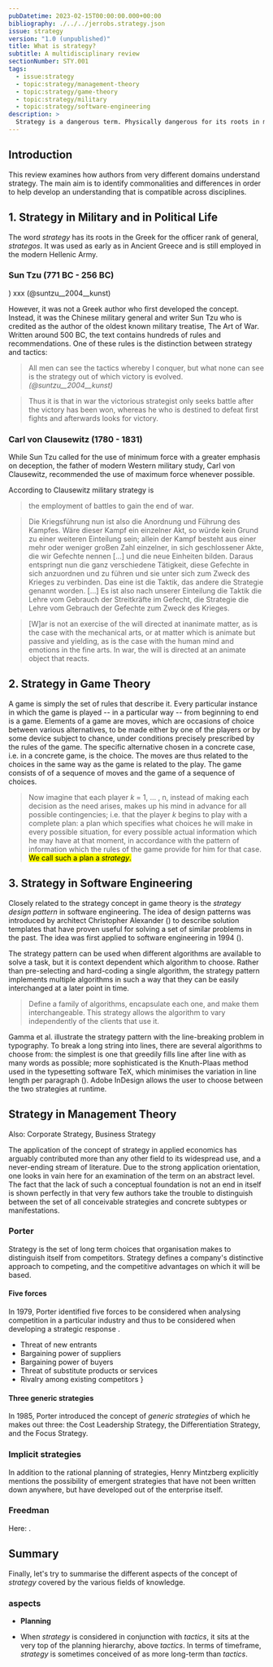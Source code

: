 ```yaml
---
pubDatetime: 2023-02-15T00:00:00.000+00:00
bibliography: ./../../jerrobs.strategy.json
issue: strategy
version: "1.0 (unpublished)"
title: What is strategy?
subtitle: A multidisciplinary review
sectionNumber: STY.001
tags:
  - issue:strategy
  - topic:strategy/management-theory
  - topic:strategy/game-theory
  - topic:strategy/military
  - topic:strategy/software-engineering
description: >
  Strategy is a dangerous term. Physically dangerous for its roots in military planning: Whenever a _strategos_ of the Hellenistic world devised a strategy to handle affairs with you, you damn well better be prepared for a brute force attack. And conceptually dangerous for its multidisciplinary use without acknowledging its multiple meanings. Don't let too many cooks spoil the broth.
---
```




## Introduction

This review examines how authors from very different domains understand strategy. The main aim is to identify commonalities and differences in order to help develop an understanding that is compatible across disciplines.

## 1. Strategy in Military and in Political Life

The word _strategy_ has its roots in the Greek for the officer rank of general, _strategos_. It was used as early as in Ancient Greece and is still employed in the modern Hellenic Army.

### Sun Tzu (771 BC - 256 BC)

)
xxx (@suntzu__2004__kunst)

However, it was not a Greek author who first developed the concept. Instead, it was the Chinese military general and writer Sun Tzu who is credited as the author of the oldest known military treatise, The Art of War. Written around 500 BC, the text contains hundreds of rules and recommendations. One of these rules is the distinction between strategy and tactics:

> All men can see the tactics whereby I conquer, but what none can see is the strategy out of which victory is evolved.
> <cite class="md"> (@suntzu__2004__kunst) </cite>

> Thus it is that in war the victorious strategist only seeks battle after the victory has been won, whereas he who is destined to defeat first fights and afterwards looks for victory.
>
> <cite class="md">
>   <BibRef refId="suntzu__2004__kunst" locator="Chapter IV, 15" />
> </cite>

### Carl von Clausewitz (1780 - 1831)

While Sun Tzu called for the use of minimum force with a greater emphasis on deception, the father of modern Western military study, Carl von Clausewitz, recommended the use of maximum force whenever possible.

According to Clausewitz military strategy is

> the employment of battles to gain the end of war.
>
> <cite class="md">
>   <BibRef refId="clausewitz__1832__vom" locator="" />
> </cite>

> Die Kriegsführung nun ist also die Anordnung und Führung des Kampfes. Wäre dieser Kampf ein einzelner Akt, so würde kein Grund zu einer weiteren Einteilung sein; allein der Kampf besteht aus einer mehr oder weniger groBen Zahl einzelner, in sich geschlossener Akte, die wir Gefechte nennen [...] und die neue Einheiten bilden. Daraus entspringt nun die ganz verschiedene Tätigkeit, diese Gefechte in sich anzuordnen und zu führen und sie unter sich zum Zweck des Krieges zu verbinden. Das eine ist die Taktik, das andere die Strategie genannt worden. [...] Es ist also nach unserer Einteilung die Taktik die Lehre vom Gebrauch der Streitkräfte im Gefecht, die Strategie die Lehre vom Gebrauch der Gefechte zum Zweck des Krieges.
>
> <cite class="md">
>   <BibRef
>     refId="clausewitz__1832__vom"
>     locator="Zweites Buch, Erstes Kapitel"
>   />
> </cite>

> [W]ar is not an exercise of the will directed at inanimate matter, as is the case with the mechanical arts, or at matter which is animate but passive and yielding, as is the case with the human mind and emotions in the fine arts. In war, the will is directed at an animate object that reacts.
>
> <cite class="md">
>   <BibRef
>     refId="clausewitz__1832__vom"
>     locator="Zweites Buch, Erstes Kapitel"
>   />
> </cite>

## 2. Strategy in Game Theory

A game is simply the set of rules that describe it. Every particular instance in which the game is played -- in a particular way -- from beginning to end is a game. Elements of a game are moves, which are occasions of choice between various alternatives, to be made either by one of the players or by some device subject to chance, under conditions precisely prescribed by the rules of the game. The specific alternative chosen in a concrete case, i.e. in a concrete game, is the choice. The moves are thus related to the choices in the same way as the game is related to the play. The game consists of
of a sequence of moves and the game of a sequence of choices.

> Now imagine that each player _k_ = 1, ... , n, instead of making each decision as the need arises, makes up his mind in advance for all possible contingencies; i.e. that the player _k_ begins to play with a complete plan: a plan which specifies what choices he will make in every possible situation, for every possible actual information which he may have at that moment, in accordance with the pattern of information which the rules of the game provide for him for that case. <mark>We call such a plan a _strategy_.</mark>
>
> <cite class="md">
>   <BibRef refId="vonneumann_morgenstern__1953__theory" locator="p. 79" />
> </cite>

## 3. Strategy in Software Engineering

Closely related to the strategy concept in game theory is the _strategy design pattern_ in software engineering. The idea of design patterns was introduced by architect Christopher Alexander (<BibRef refId="alexander_ishikawa_etal__1977__pattern" />) to describe solution templates that have proven useful for solving a set of similar problems in the past. The idea was first applied to software engineering in 1994 (<BibRef refId="gamma_helm_etal__1994__design" />).

The strategy pattern can be used when different algorithms are available to solve a task, but it is context dependent which algorithm to choose. Rather than pre-selecting and hard-coding a single algorithm, the strategy pattern implements multiple algorithms in such a way that they can be easily interchanged at a later point in time.

> Define a family of algorithms, encapsulate each one, and make them interchangeable. This strategy allows the algorithm to vary independently of the clients that use it.

Gamma et al. illustrate the strategy pattern with the line-breaking problem in typography. To break a long string into lines, there are several algorithms to choose from: the simplest is one that greedily fills line after line with as many words as possible; more sophisticated is the Knuth-Plaas method used in the typesetting software TeX, which minimises the variation in line length per paragraph (<BibRef refId="knuth_plass__1981__breaking" />). Adobe InDesign allows the user to choose between the two strategies at runtime.

## Strategy in Management Theory

Also: Corporate Strategy, Business Strategy

The application of the concept of strategy in applied economics has arguably contributed more than any other field to its widespread use, and a never-ending stream of literature. Due to the strong application orientation, one looks in vain here for an examination of the term on an abstract level. The fact that the lack of such a conceptual foundation is not an end in itself is shown perfectly in that very few authors take the trouble to distinguish between the set of all conceivable strategies and concrete subtypes or manifestations.

### Porter

Strategy is the set of long term choices that organisation makes to distinguish itself from competitors. Strategy defines a company's distinctive approach to competing, and the competitive advantages on which it will be based.

#### Five forces

In 1979, Porter identified five forces to be considered when analysing competition in a particular industry and thus to be considered when developing a strategic response <BibRef refId="porter__1979__what" /> <BibRef refId="porter__2008__five" />.

- Threat of new entrants
- Bargaining power of suppliers
- Bargaining power of buyers
- Threat of substitute products or services
- Rivalry among existing competitors }

#### Three generic strategies

In 1985, Porter introduced the concept of _generic strategies_ of which he makes out three: the Cost Leadership Strategy, the Differentiation Strategy, and the Focus Strategy. <BibRef refId="porter__1985__competitive" />

### Implicit strategies

In addition to the rational planning of strategies, Henry Mintzberg explicitly mentions the possibility of emergent strategies that have not been written down anywhere, but have developed out of the enterprise itself. <BibRef refId="mintzberg__1978__patterns" />

### Freedman

Here: <BibRef refId="freedman__2013__strategy" />.

## Summary

Finally, let's try to summarise the different aspects of the concept of _strategy_ covered by the various fields of knowledge.

### aspects

- **Planning**

- When _strategy_ is considered in conjunction with _tactics_, it sits at the very top of the planning hierarchy, above _tactics_. In terms of timeframe, _strategy_ is sometimes conceived of as more long-term than _tactics_.

<StrategyAspects />
